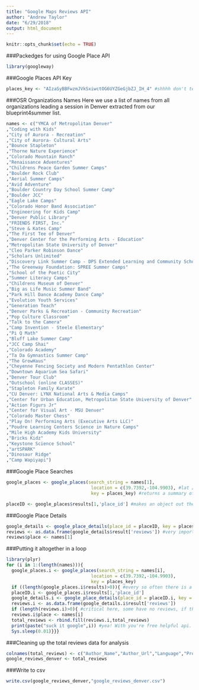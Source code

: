 ```yaml
---
title: "Google Maps Reviews API"
author: "Andrew Taylor"
date: "6/29/2018"
output: html_document
---
```


```r
knitr::opts_chunk$set(echo = TRUE)
```

###Packedges for using Google Place API
```r
library(googleway)
```

###Google Places API Key
```r
places_key <- "AIzaSyBBFwzmJVkSxiwctOG6UYZGeGjbZJ_IH_4" #shhhh don't tell anyone 
```

###OSR Organizations Names
Here we use a list of names from all organizations leading a session in Denver extracted from our blueprint4summer list. 
```r
names <- c("YMCA of Metropolitan Denver"
,"Coding with Kids"
,"City of Aurora - Recreation"
,"City of Aurora- Cultural Arts"
,"Bounce Stapleton"
,"Thorne Nature Experience"
,"Colorado Mountain Ranch"
,"Renaissance Adventures"
,"Childrens Peace Garden Summer Camps"
,"Boulder Rock Club"
,"Aerial Summer Camps"
,"Avid Adventure"
,"Boulder Country Day School Summer Camp"
,"Boulder JCC"
,"Eagle Lake Camps"
,"Colorado Honor Band Association"
,"Engineering for Kids Camp"
,"Denver Public Library"
,"FRIENDS FIRST, Inc."
,"Steve & Kates Camp"
,"The First Tee of Denver"
,"Denver Center for the Performing Arts - Education"
,"Metropolitan State University of Denver"
,"Cleo Parker Robinson Dance"
,"Scholars Unlimited"
,"Discovery Link Summer Camp - DPS Extended Learning and Community Schools" 
,"The Greenway Foundation: SPREE Summer Camps"
,"School of the Poetic City"
,"Summer Literacy Camps"
,"Childrens Museum of Denver"
,"Big as Life Music Summer Band"
,"Park Hill Dance Academy Dance Camp"
,"Evolution Youth Services"
,"Generation Teach"
,"Denver Parks & Recreation - Community Recreation"
,"Pop Culture Classroom"
,"Talk to the Camera"
,"Camp Invention - Steele Elementary"
,"Pi Q Math"
,"Bluff Lake Summer Camp"
,"JCC Camp Shai"
,"Colorado Academy"
,"Ta Da Gymnastics Summer Camp"
,"The GrowHaus"
,"Cheyenne Fencing Society and Modern Pentathlon Center"
,"Downtown Aquarium Sea Safari"
,"Denver Tour Club"
,"Outschool (online CLASSES)"
,"Stapleton Family Karate"
,"CU Denver: LYNX National Arts & Media Camps"
,"Center for Urban Education, Metropolitan State University of Denver"
,"Action Figurs Jr"
,"Center for Visual Art - MSU Denver"
,"Colorado Master Chess"
,"Play On! Performing Arts (Executive Arts LLC)"
,"Poudre Learning Centers Science in Nature Camps"
,"Mile High Academy Kids University"
,"Bricks Kidz"
,"Keystone Science School"
,"artSPARK"
,"Dinosaur Ridge"
,"Camp Wapiyapi")
```

###Google Place Searches
```r
google_places <- google_places(search_string = names[1],
                                location = c(39.7392,-104.9903), #lat / lon for denver
                                key = places_key) #returns a summary of places near denver that match the search string

placeID <- google_places$results[1,'place_id'] #makes an object out the place id so we can get review ids 
```

###Google Place Details
```r
google_details <- google_place_details(place_id = placeID, key = places_key)
reviews <- as.data.frame(google_details$result['reviews']) #very important we select by title since the data.frame length may vary by list 
reviews$place <- names[1]
```

###Putting it altogether in a loop
```r
library(plyr)
for (i in 1:(length(names))){
  google_places.i <- google_places(search_string = names[i],
                                location = c(39.7392,-104.9903),
                                key = places_key)
  if ((length(google_places.i$results)>0)){ #every so often there is a search string which is to specific and returns 0 results, so here we skip it
  placeID.i <- google_places.i$results[1,'place_id']
  google_details.i <- google_place_details(place_id = placeID.i, key = places_key)
  reviews.i <- as.data.frame(google_details.i$result['reviews'])
  if (length(reviews.i)>0){ #critical here, some have no reviews, if there are none we can't take em obvs, so here we skip
  reviews.i$place <- names[i]
  total_reviews <- rbind.fill(reviews.i,total_reviews)
  print(paste("suck it google",i)) #yea! With you're free helpful api. We keep the counter per iteration here because we're a small n and we want to track any breaks
  Sys.sleep(0.01)}}}
```

###Cleaning up the total reviews data for analysis
```r
colnames(total_reviews) <- c("Author_Name","Author_Url","Language","Profile_Photo_Url","Rating","Relative_Time","Review_Text","Review_Time","Organization")
google_reviews_denver <- total_reviews
```

###Write to csv
```r
write.csv(google_reviews_denver,"google_reviews_denver.csv")
```

